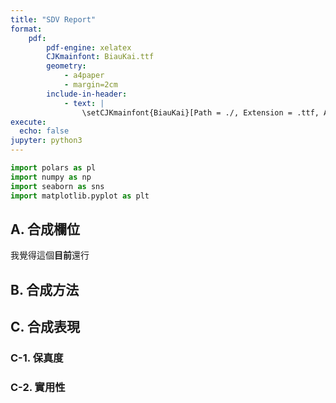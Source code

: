 ```yaml
---
title: "SDV Report"
format:
    pdf:
        pdf-engine: xelatex 
        CJKmainfont: BiauKai.ttf
        geometry: 
            - a4paper
            - margin=2cm
        include-in-header: 
            - text: |
                \setCJKmainfont{BiauKai}[Path = ./, Extension = .ttf, AutoFakeBold=5]
execute: 
  echo: false
jupyter: python3
---
```


```python
import polars as pl
import numpy as np
import seaborn as sns
import matplotlib.pyplot as plt
```

## A. 合成欄位

我覺得這個**目前**還行

## B. 合成方法

## C. 合成表現

### C-1. 保真度

### C-2. 實用性